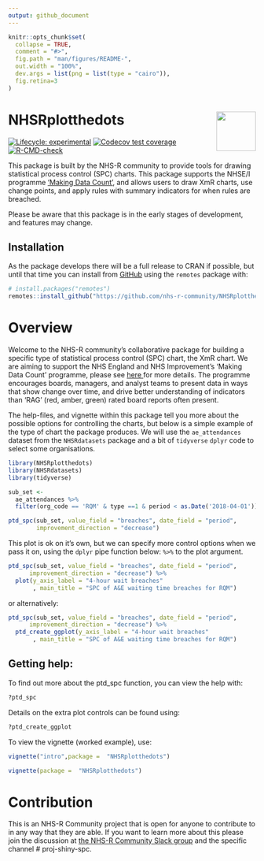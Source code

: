 ```yaml
---
output: github_document
---
```


<!-- README.md is generated from README.Rmd. Please edit that file -->

```r
knitr::opts_chunk$set(
  collapse = TRUE,
  comment = "#>",
  fig.path = "man/figures/README-",
  out.width = "100%",
  dev.args = list(png = list(type = "cairo")),
  fig.retina=3
)
```

# NHSRplotthedots <a alt="NHS-R Community's logo" href='https://nhsrcommunity.com/'><img src='man/figures/logo.png' align="right" height="80" /></a>

<!-- badges: start -->
[![Lifecycle: experimental](https://img.shields.io/badge/lifecycle-experimental-orange.svg)](https://www.tidyverse.org/lifecycle/#experimental)
[![Codecov test coverage](https://codecov.io/gh/nhs-r-community/NHSRplotthedots/branch/main/graph/badge.svg)](https://codecov.io/gh/nhs-r-community/NHSRplotthedots?branch=main)
[![R-CMD-check](https://github.com/nhs-r-community/NHSRplotthedots/workflows/R-CMD-check/badge.svg)](https://github.com/nhs-r-community/NHSRplotthedots/actions)
<!-- badges: end -->

This package is built by the NHS-R community to provide tools for drawing statistical process control (SPC) charts. This package supports the NHSE/I programme ['Making Data Count'](https://www.england.nhs.uk/a-focus-on-staff-health-and-wellbeing/publications-and-resources/making-data-count/), and allows users to draw XmR charts, use change points, and apply rules with summary indicators for when rules are breached.

Please be aware that this package is in the early stages of development, and features may change.

## Installation

As the package develops there will be a full release to CRAN if possible, but until that time you can install from [GitHub](https://github.com/) using the `remotes` package  with:

```r
# install.packages("remotes")
remotes::install_github("https://github.com/nhs-r-community/NHSRplotthedots", build_vignettes = TRUE)
```

# Overview


Welcome to the NHS-R community's collaborative package for building a specific type of statistical process control (SPC) chart, the XmR chart.  We are aiming to support the NHS England and NHS Improvement's 'Making Data Count' programme, please see <a href="https://www.england.nhs.uk/a-focus-on-staff-health-and-wellbeing/publications-and-resources/making-data-count/"> here </a> for more details.  The programme encourages boards, managers, and analyst teams to present data in ways that show change over time, and drive better understanding of indicators than 'RAG' (red, amber, green) rated board reports often present.

The help-files, and vignette within this package tell you more about the possible options for controlling the charts, but below is a simple example of the type of chart the package produces.  We will use the `ae_attendances` dataset from the `NHSRdatasets` package and a bit of `tidyverse` `dplyr` code to select some organisations.

```r
library(NHSRplotthedots)
library(NHSRdatasets)
library(tidyverse)

sub_set <- 
  ae_attendances %>% 
  filter(org_code == 'RQM' & type ==1 & period < as.Date('2018-04-01'))

ptd_spc(sub_set, value_field = "breaches", date_field = "period",
        improvement_direction = "decrease")
```  


This plot is ok on it's own, but we can specify more control options when we pass it on, using the `dplyr` pipe function below: `%>%` to the plot argument.

```r
ptd_spc(sub_set, value_field = "breaches", date_field = "period",
      improvement_direction = "decrease") %>% 
  plot(y_axis_label = "4-hour wait breaches"
       , main_title = "SPC of A&E waiting time breaches for RQM")
```

or alternatively:
```r
ptd_spc(sub_set, value_field = "breaches", date_field = "period",
      improvement_direction = "decrease") %>% 
  ptd_create_ggplot(y_axis_label = "4-hour wait breaches"
       , main_title = "SPC of A&E waiting time breaches for RQM")
```

## Getting help:

To find out more about the ptd_spc function, you can view the help with:

```r
?ptd_spc
```

Details on the extra plot controls can be found using:

```r
?ptd_create_ggplot
```


To view the vignette (worked example), use:

```r
vignette("intro",package =  "NHSRplotthedots")

vignette(package =  "NHSRplotthedots")

```


# Contribution

This is an NHS-R Community project that is open for anyone to contribute to in any way that they are able. If you want to learn more about this please join the discussion at [the NHS-R Community Slack group](https://nhsrcommunity.slack.com/) and the specific channel # proj-shiny-spc. 
